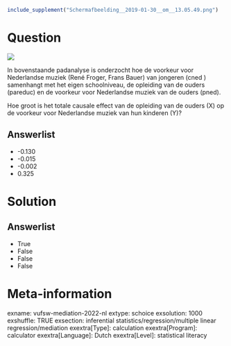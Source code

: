 ```r
include_supplement("Schermafbeelding__2019-01-30__om__13.05.49.png")
```

Question
========
![](Schermafbeelding__2019-01-30__om__13.05.49.png)
  
In bovenstaande padanalyse is onderzocht hoe de voorkeur voor
Nederlandse muziek (René Froger, Frans Bauer) van jongeren (cned )
samenhangt met het eigen schoolniveau, de opleiding van de ouders
(pareduc) en de voorkeur voor Nederlandse muziek van de ouders (pned).  

Hoe groot is het totale causale effect van de opleiding van de ouders
(X) op de voorkeur voor Nederlandse muziek van hun kinderen (Y)?

Answerlist
----------
* -0.130
* -0.015
* -0.002
* 0.325

Solution
========










Answerlist
----------
* True
* False
* False
* False

Meta-information
================
exname: vufsw-mediation-2022-nl
extype: schoice
exsolution: 1000
exshuffle: TRUE
exsection: inferential statistics/regression/multiple linear regression/mediation
exextra[Type]: calculation
exextra[Program]: calculator
exextra[Language]: Dutch
exextra[Level]: statistical literacy

